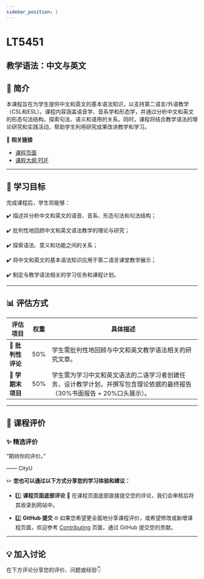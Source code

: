 ```yaml
---
sidebar_position: 1
---
```


# LT5451
## 教学语法：中文与英文

## **📘 简介**
本课程旨在为学生提供中文和英文的基本语法知识，以支持第二语言/外语教学（CSL和ESL）。课程内容涵盖语音学、音系学和形态学，并通过分析中文和英文的形态句法结构，探索句法、语义和语用的关系。同时，课程将结合教学语法的理论研究和实践活动，帮助学生利用研究成果改进教学和学习。

🔗 **相关链接**
- [课程页面](https://www.cityu.edu.hk/catalogue/pg/202425/course/LT5451.htm)
- [课程大纲 PDF](https://www.cityu.edu.hk/catalogue/pg/202425/course/LT5451.pdf)

---

## **🎯 学习目标**

完成课程后，学生将能够：

✔️ 描述并分析中文和英文的语音、音系、形态句法和句法结构；

✔️ 批判性地回顾中文和英文语法教学的理论与研究；

✔️ 探索语法、意义和功能之间的关系；

✔️ 将中文和英文的基本语法知识应用于第二语言课堂教学展示；

✔️ 制定与教学语法相关的学习任务和课程计划。

---

## **📊 评估方式**

| **评估项目**              | **权重** | **具体描述**                                                                                     |
|--------------------------|---------|-----------------------------------------------------------------------------------------------|
| **📖 批判性评论**          | 50%     | 学生需批判性地回顾与中文和英文教学语法相关的研究文章。                                                |
| **📝 学期末项目**          | 50%     | 学生需为学习中文和英文语法的二语学习者创建任务，设计教学计划，并撰写包含理论依据的最终报告（30%书面报告 + 20%口头展示）。   |

---

## **💬 课程评价**

### ✨ **精选评价**
<div className={commentStyles.commentBox}>
    <p className={commentStyles.commentText}>
        “期待你的评价。”
    </p>
    <p className={commentStyles.commentAuthor}>—— CityU</p>
</div>

✏️ **您也可以通过以下方式分享您的学习体验和建议：**

- 1️⃣ **课程页面底部评论**
💬 在课程页面底部直接提交您的评论，我们会审核后将其收录到网站中。

- 2️⃣ **GitHub 提交**
🌐 如果您希望更全面地分享课程评价，或希望修改或新增课程页面，欢迎参考 [Contributing](/contributing) 页面，通过 GitHub 提交您的贡献。

---

## **💡 加入讨论**

在下方评论分享您的评价、问题或经验👇
<Utterances />
